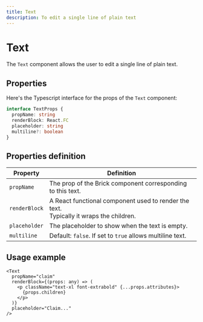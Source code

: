 ```yaml
---
title: Text
description: To edit a single line of plain text
---
```


# Text

The `Text` component allows the user to edit a single line of plain text.

## Properties

Here's the Typescript interface for the props of the `Text` component:

```ts
interface TextProps {
  propName: string
  renderBlock: React.FC
  placeholder: string
  multiline?: boolean
}
```

## Properties definition

| Property      | Definition                                                                                  |
| ------------- | ------------------------------------------------------------------------------------------- |
| `propName`    | The prop of the Brick component corresponding to this text.                                 |
| `renderBlock` | A React functional component used to render the text.<br />Typically it wraps the children. |
| `placeholder` | The placeholder to show when the text is empty.                                             |
| `multiline`   | Default: `false`. If set to `true` allows multiline text.                                   |

## Usage example

```tsx
<Text
  propName="claim"
  renderBlock={(props: any) => (
    <p className="text-xl font-extrabold" {...props.attributes}>
      {props.children}
    </p>
  )}
  placeholder="Claim..."
/>
```
